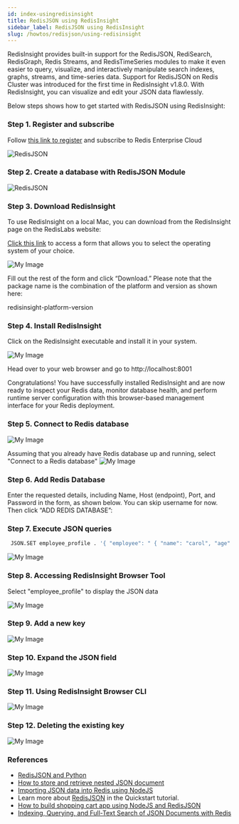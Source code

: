 ```yaml
---
id: index-usingredisinsight
title: RedisJSON using RedisInsight
sidebar_label: RedisJSON using RedisInsight
slug: /howtos/redisjson/using-redisinsight
---
```


RedisInsight provides built-in support for the RedisJSON, RediSearch, RedisGraph, Redis Streams, and RedisTimeSeries modules to make it even easier to query, visualize, and interactively manipulate search indexes, graphs, streams, and time-series data. Support for RedisJSON on Redis Cluster was introduced for the first time in RedisInsight v1.8.0. With RedisInsight, you can visualize and edit your JSON data flawlessly.


Below steps shows how to get started with RedisJSON using RedisInsight:

### Step 1. Register and subscribe

Follow [this link to register](/create/cloud/rediscloud) and subscribe to Redis Enterprise Cloud

![RedisJSON](redisjson3.png)

### Step 2. Create a database with RedisJSON Module

![RedisJSON](redisjson1.png)


### Step 3. Download RedisInsight

To use RedisInsight on a local Mac, you can download from the RedisInsight page on the RedisLabs website:

[Click this link](https://redislabs.com/redis-enterprise/redis-insight/#insight-form) to access a form that allows you to select the operating system of your choice.

![My Image](redisinsightmac.png)

Fill out the rest of the form and click “Download.” Please note that the package name is the combination of the platform and version as shown here:

redisinsight-platform-version

### Step 4. Install RedisInsight

Click on the RedisInsight executable and install it in your system.

![My Image](redisinsight2.png)


Head over to your web browser and go to http://localhost:8001

Congratulations! You have successfully installed RedisInsight and are now ready to inspect your Redis data, monitor database health, and perform runtime server configuration with this browser-based management interface for your Redis deployment.

### Step 5. Connect to Redis database

![My Image](redisinsight3.png)

Assuming that you already have Redis database up and running, select "Connect to a Redis database"
![My Image](redisinsight4.png)

### Step 6. Add Redis Database

Enter the requested details, including Name, Host (endpoint), Port, and Password in the form, as shown below. You can skip username for now. Then click “ADD REDIS DATABASE”:



### Step 7. Execute JSON queries

```bash
 JSON.SET employee_profile . '{ "employee": " { "name": "carol", "age": 40, "married": true } }'
```


![My Image](image_1_1.png)

### Step 8. Accessing RedisInsight Browser Tool

Select "employee_profile" to display the JSON data 

![My Image](image_1_2.png)

### Step 9. Add a new key 

![My Image](image_1_3.png)

### Step 10. Expand the JSON field

![My Image](image_1_4.png)


### Step 11. Using RedisInsight Browser CLI 

![My Image](image_1_5.png)

### Step 12. Deleting the existing key 

![My Image](image_1_6.png)

### References

- [RedisJSON and Python](/howtos/redisjson/using-python)
- [How to store and retrieve nested JSON document](/howtos/redisjson/storing-complex-json-document)
- [Importing JSON data into Redis using NodeJS](/howtos/redisjson/using-nodejs) 
- Learn more about [RedisJSON](https://oss.redislabs.com/redisjson/) in the Quickstart tutorial.
- [How to build shopping cart app using NodeJS and RedisJSON](/howtos/shoppingcart)
- [Indexing, Querying, and Full-Text Search of JSON Documents with Redis](https://redislabs.com/blog/index-and-query-json-docs-with-redis/) 
